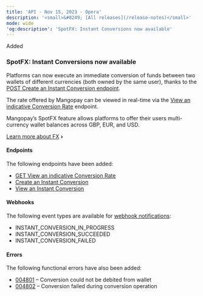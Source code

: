 ```yaml
---
title: 'API - Nov 15, 2023 - Opera'  
description: '<small>&#8249; [All releases](/release-notes)</small>'  
mode: wide  
'og:description': 'SpotFX: Instant Conversions now available'  
---
```

<div class="release-notes-page">

<div class="pill pill-green rn-pill">Added</div> 
  
### SpotFX: Instant Conversions now available  

Platforms can now execute an immediate conversion of funds between two wallets of different currencies (both owned by the same user), thanks to the <a href="/api-reference/conversions/create-instant-conversion">POST Create an Instant Conversion endpoint</a>.   

The rate offered by Mangopay can be viewed in real-time via the <a href="/api-reference/conversion-rates/view-conversion-rate">View an indicative Conversion Rate</a> endpoint.   

Mangopay’s SpotFX feature allows platforms to offer their users multi-currency wallet balances across GBP, EUR, and USD.   

<a href="/guides/fx" class="btn Secondary normal">Learn more about FX</a> **&#8250;**

#### Endpoints  

The following endpoints have been added:   
- <a href="/api-reference/conversion-rates/view-conversion-rate">GET View an indicative Conversion Rate</a>
- <a href="/api-reference/conversions/create-instant-conversion">Create an Instant Conversion</a>
- <a href="/api-reference/conversions/view-conversion">View an Instant Conversion</a>

#### Webhooks  

The following event types are available for <a href="/webhooks">webhook notifications</a>:  
- INSTANT_CONVERSION_IN_PROGRESS  
- INSTANT_CONVERSION_SUCCEEDED  
- INSTANT_CONVERSION_FAILED  

#### Errors  

The following functional errors have also been added:  
- <a href="/errors/codes/004801">004801</a> – Conversion could not be debited from wallet  
- <a href="/errors/codes/004802">004802</a> – Conversion failed during conversion operation

</div>